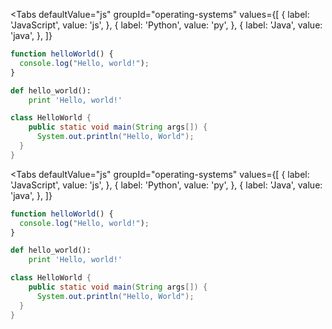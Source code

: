 
<Tabs
  defaultValue="js"
  groupId="operating-systems"
  values={[
      { label: 'JavaScript', value: 'js', },
      { label: 'Python', value: 'py', },
      { label: 'Java', value: 'java', },
  ]}
>
<TabItem value="js">

```js
function helloWorld() {
  console.log("Hello, world!");
}
```
</TabItem>
<TabItem value="py">

```py
def hello_world():
    print 'Hello, world!'
```

</TabItem>
<TabItem value="java">

  ```java
  class HelloWorld {
      public static void main(String args[]) {
        System.out.println("Hello, World");
    }
  }
```
</TabItem>
</Tabs>

<Tabs
  defaultValue="js"
  groupId="operating-systems"
  values={[
      { label: 'JavaScript', value: 'js', },
      { label: 'Python', value: 'py', },
      { label: 'Java', value: 'java', },
  ]}
>
<TabItem value="js">

```js
function helloWorld() {
  console.log("Hello, world!");
}
```
</TabItem>
<TabItem value="py">

```py
def hello_world():
    print 'Hello, world!'
```

</TabItem>
<TabItem value="java">

  ```java
  class HelloWorld {
      public static void main(String args[]) {
        System.out.println("Hello, World");
    }
  }
```
</TabItem>
</Tabs>
